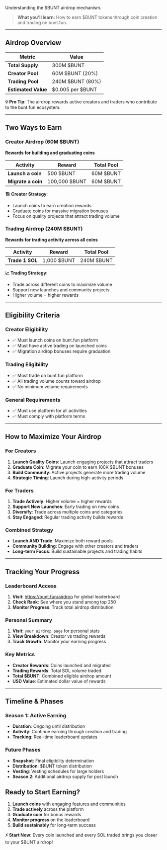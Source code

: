 Understanding the $BUNT airdrop mechanism.

> **What you'll learn**: How to earn $BUNT tokens through coin creation and trading on bunt.fun.

---

## Airdrop Overview

| Metric | Value |
|--------|-------|
| **Total Supply** | 300M $BUNT |
| **Creator Pool** | 60M $BUNT (20%) |
| **Trading Pool** | 240M $BUNT (80%) |
| **Estimated Value** | \$0.005 per $BUNT |

**💡 Pro Tip**: The airdrop rewards active creators and traders who contribute to the bunt.fun ecosystem.

---

## Two Ways to Earn

### Creator Airdrop (60M $BUNT)
**Rewards for building and graduating coins**

| Activity | Reward | Total Pool |
|----------|--------|------------|
| **Launch a coin** | 500 $BUNT | 60M $BUNT |
| **Migrate a coin** | 100,000 $BUNT | 60M $BUNT |

**🏗️ Creator Strategy**:
- Launch coins to earn creation rewards
- Graduate coins for massive migration bonuses
- Focus on quality projects that attract trading volume

### Trading Airdrop (240M $BUNT)
**Rewards for trading activity across all coins**

| Activity | Reward | Total Pool |
|----------|--------|------------|
| **Trade 1 SOL** | 1,000 $BUNT | 240M $BUNT |

**📈 Trading Strategy**:
- Trade across different coins to maximize volume
- Support new launches and community projects
- Higher volume = higher rewards

---

## Eligibility Criteria

### Creator Eligibility
- ✅ Must launch coins on bunt.fun platform
- ✅ Must have active trading on launched coins
- ✅ Migration airdrop bonuses require graduation

### Trading Eligibility
- ✅ Must trade on bunt.fun platform
- ✅ All trading volume counts toward airdrop
- ✅ No minimum volume requirements

### General Requirements
- ✅ Must use platform for all activities
- ✅ Must comply with platform terms

---

## How to Maximize Your Airdrop

### For Creators
1. **Launch Quality Coins**: Launch engaging projects that attract traders
2. **Graduate Coin**: Migrate your coin to earn 100K $BUNT bonuses
3. **Build Community**: Active projects generate more trading volume
4. **Strategic Timing**: Launch during high-activity periods

### For Traders
1. **Trade Actively**: Higher volume = higher rewards
2. **Support New Launches**: Early trading on new coins
3. **Diversify**: Trade across multiple coins and categories
4. **Stay Engaged**: Regular trading activity builds rewards

### Combined Strategy
- **Launch AND Trade**: Maximize both reward pools
- **Community Building**: Engage with other creators and traders
- **Long-term Focus**: Build sustainable projects and trading habits

---

## Tracking Your Progress

### Leaderboard Access
1. **Visit**: https://bunt.fun/airdrop for global leaderboard
2. **Check Rank**: See where you stand among top 250
3. **Monitor Progress**: Track total airdrop distribution

### Personal Summary
1. **Visit**: `your airdrop page` for personal stats
2. **View Breakdown**: Creator vs trading rewards
3. **Track Growth**: Monitor your earning progress

### Key Metrics
- **Creator Rewards**: Coins launched and migrated
- **Trading Rewards**: Total SOL volume traded
- **Total $BUNT**: Combined eligible airdrop amount
- **USD Value**: Estimated dollar value of rewards

---

## Timeline & Phases

### Season 1: Active Earning
- **Duration**: Ongoing until distribution
- **Activity**: Continue earning through creation and trading
- **Tracking**: Real-time leaderboard updates

### Future Phases
- **Snapshot**: Final eligibility determination
- **Distribution**: $BUNT token distribution
- **Vesting**: Vesting schedules for large holders
- **Season 2**: Additional airdrop supply for post launch

## Ready to Start Earning?

1. **Launch coins** with engaging features and communities
2. **Trade actively** across the platform
3. **Graduate coin** for bonus rewards
4. **Monitor progress** on the leaderboard
5. **Build sustainably** for long-term success

**⚡ Start Now**: Every coin launched and every SOL traded brings you closer to your $BUNT airdrop!
